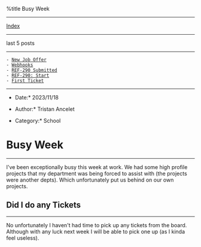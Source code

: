 %title Busy Week


---------------------------
[[index.wiki|Index]]
---------------------------

last 5 posts
---------------------------

 - [[1700104768-new-job-offer.wiki|New Job Offer]]
 - [[1699564352-webhooks.wiki|Webhooks]]
 - [[1699558725-ref-290-submitted.wiki|REF-290 Submitted]]
 - [[1699375988-ref-209-start.wiki|REF-290: Start]]
 - [[1698642000-first-ticket.wiki|First Ticket]]

---------------------------
*Date:* 2023/11/18

*Author:* Tristan Ancelet

*Category:* School

= Busy Week =
-------------
I've been exceptionally busy this week at work. We had some high profile projects that my department was being forced to assist with (the projects were another depts). Which unfortunately put us behind on our own projects.

== Did I do any Tickets ==
--------------------------
No unfortunately I haven't had time to pick up any tickets from the board. Although with any luck next week I will be able to pick one up (as I kinda feel useless). 
